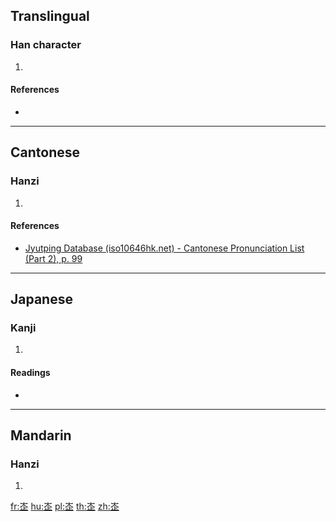 {{character info/new}}
==Translingual==

===Han character===
{{Han char|rn=46|rad=山|as=06|sn=9|four=|canj=UOYM|ids=⿱山企}}

# {{defn|Han|sort=山06}}

====References====
* {{Han ref|kx=0311.040|dkj=08056|dj=0611.030|hdz=10771.030|uh=5CDC|ud=23772}}

----

==Cantonese==

===Hanzi===
{{yue-hanzi|jyut=[[gai3]]|y=gai3}}

# {{defn|lang=yue|sort=山06}}

====References====
* [http://www.iso10646hk.net/jp/document/download.jsp Jyutping Database (iso10646hk.net) - Cantonese Pronunciation List (Part 2), p. 99]

----

==Japanese==

===Kanji===
{{ja-kanji|grade=|rs=山06}}

# {{defn|lang=ja|sort=山06}}

====Readings====
* {{ja-readings|on=[[けい]] (kei)|kun=[[かぞへる]] (kazoheru)}}

----

==Mandarin==

===Hanzi===
{{cmn-hanzi|pin=[[jì]] ([[ji2]])|wg=chi<sup>2</sup>}}

# {{defn|lang=cmn|sort=山06}}

[[fr:峜]]
[[hu:峜]]
[[pl:峜]]
[[th:峜]]
[[zh:峜]]
